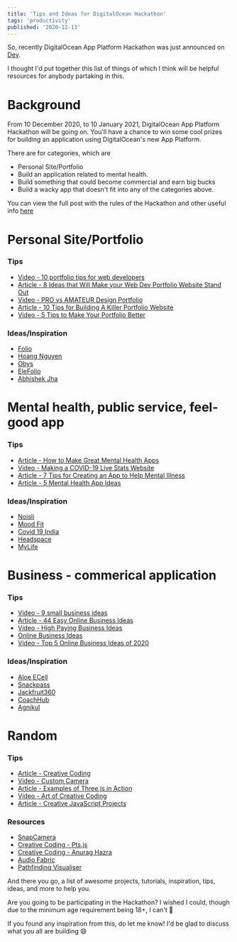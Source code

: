 ```yaml
---
title: 'Tips and Ideas for DigitalOcean Hackathon'
tags: 'productivity'
published: '2020-12-13'
---
```


So, recently DigitalOcean App Platform Hackathon was just announced on [Dev](https://dev.to/).

I thought I'd put together this list of things of which I think will be helpful resources for anybody partaking in this.

# Background

From 10 December 2020, to 10 January 2021, DigitalOcean App Platform Hackathon will be going on. You'll have a chance to win some cool prizes for building an application using DigitalOcean's new App Platform.

There are for categories, which are

- Personal Site/Portfolio
- Build an application related to mental health.
- Build something that could become commercial and earn big bucks
- Build a wacky app that doesn't fit into any of the categories above.

You can view the full post with the rules of the Hackathon and other useful info [here](https://dev.to/devteam/announcing-the-digitalocean-app-platform-hackathon-on-dev-2i1k)

# Personal Site/Portfolio

### Tips

- [Video - 10 portfolio tips for web developers](https://www.youtube.com/watch?v=nrWGr2OvBD4)
- [Article - 8 Ideas that Will Make your Web Dev Portfolio Website Stand Out](https://www.sitepoint.com/how-to-build-a-stunning-portfolio-website-as-a-web-developer/)
- [Video - PRO vs AMATEUR Design Portfolio](https://www.youtube.com/watch?v=8T7SnBQDiuM&t=55s)
- [Article - 10 Tips for Building A Killer Portfolio Website](https://www.creativebloq.com/portfolios/tips-portfolio-website-4137460)
- [Video - 5 Tips to Make Your Portfolio Better](https://www.youtube.com/watch?v=qn5zcCseRcg)

### Ideas/Inspiration

- [Folio](https://ui8-folio.herokuapp.com/)
- [Hoang Nguyen](https://hoang.moe/)
- [Obys](https://obys.agency/)
- [EleFolio](https://live.templately.com/elefolio/)
- [Abhishek Jha](https://abhishekjha.me/)

# Mental health, public service, feel-good app

### Tips

- [Article - How to Make Great Mental Health Apps](https://www.onlinetherapyinstitute.com/wp-content/uploads/2013/11/NewInnovations_Vol3_Issue415.pdf)
- [Video - Making a COVID-19 Live Stats Website](https://www.youtube.com/watch?v=BzUFQDP8B28)
- [Article - 7 Tips for Creating an App to Help Mental Illness](https://www.sitepoint.com/7-tips-creating-app-help-mental-illness/)
- [Article - 5 Mental Health App Ideas](https://digitalhealthbuzz.com/5-mental-health-app-ideas/)

### Ideas/Inspiration

- [Noisli](https://www.noisli.com/)
- [Mood Fit](https://www.getmoodfit.com/)
- [Covid 19 India](https://www.covid19india.org/)
- [Headspace](https://www.headspace.com/)
- [MyLife](https://my.life/)

# Business - commerical application

### Tips

- [Video - 9 small business ideas](https://www.youtube.com/watch?v=0k8ljlnBAQI)
- [Article - 44 Easy Online Business Ideas](https://www.justbusiness.com/starting-a-small-business/online-business-ideas)
- [Video - High Paying Business Ideas](https://www.youtube.com/watch?v=m8ZdXr2QF8A)
- [Online Business Ideas](https://hacktheentrepreneur.com/online-business-ideas/)
- [Video - Top 5 Online Business Ideas of 2020](https://www.youtube.com/watch?v=o1h58z1Jbww&ab_channel=TopThink)

### Ideas/Inspiration

- [Aloe ECell](https://www.aloeecell.com/)
- [Snackpass](https://www.snackpass.co/)
- [Jackfruit360](http://jackfruit365.com/)
- [CoachHub](https://coachhub.io/)
- [Agnikul](https://www.agnikul.in/#/)

# Random

### Tips

- [Article - Creative Coding](https://blog.prototypr.io/the-short-guide-to-generative-art-creative-coding-fc36ff163708)
- [Video - Custom Camera](https://www.youtube.com/watch?v=EM_Fm0_C8JA)
- [Article - Examples of Three.js in Action](https://speckyboy.com/three-js-in-action/)
- [Video - Art of Creative Coding](https://www.youtube.com/watch?v=eBV14-3LT-g)
- [Article - Creative JavaScript Projects](https://dev.to/lindelof/10-very-creative-javascript-projects-on-github-1j0n)

### Resources

- [SnapCamera](https://snapcamera.snapchat.com/)
- [Creative Coding - Pts.js](https://ptsjs.org/demo/?name=pts.quickStart)
- [Creative Coding - Anurag Hazra](https://anuraghazra.github.io/#creative-coding)
- [Audio Fabric](https://tbaldw.in/audiofabric/)
- [Pathfinding Visualiser](https://clementmihailescu.github.io/Pathfinding-Visualizer/)

And there you go, a list of awesome projects, tutorials, inspiration, tips, ideas, and more to help you.

Are you going to be participating in the Hackathon? I wished I could, though due to the minimum age requirement being 18+, I can't 🙁

If you found any inspiration from this, do let me know! I'd be glad to discuss what you all are building :smile:
